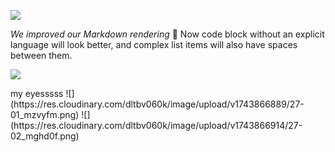 
![](https://res.cloudinary.com/dltbv060k/image/upload/v1742050494/27-01_mzkw9k.png)

_We improved our Markdown rendering_ 📝 Now code block without an explicit language will look better, and complex list items will also have spaces between them.

![](https://res.cloudinary.com/dltbv060k/image/upload/v1742050494/27-02_vensf0.png)

<ReleaseBuild>
my eyesssss
![](https://res.cloudinary.com/dltbv060k/image/upload/v1743866889/27-01_mzvyfm.png)
![](https://res.cloudinary.com/dltbv060k/image/upload/v1743866914/27-02_mghd0f.png)
</ReleaseBuild>